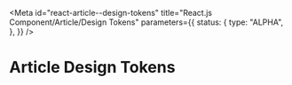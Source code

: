 <!-- @license CC0-1.0 -->


<Meta
  id="react-article--design-tokens"
  title="React.js Component/Article/Design Tokens"
  parameters={{
    status: {
      type: "ALPHA",
    },
  }}
/>

# Article Design Tokens

<ComponentTokensSection tokens={tokens} definition={tokensDefinitionArticle} component="utrecht-article" />
